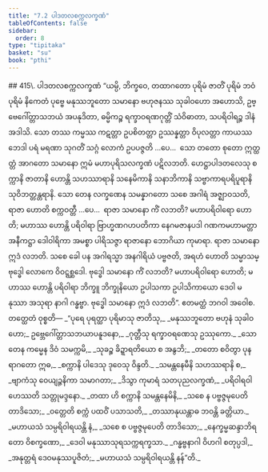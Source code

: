 ```yaml
---
title: "7.2 ပါဒတလစက္ကလက္ခဏံ"
tableOfContents: false
sidebar:
  order: 8
type: "tipitaka"
basket: "su"
book: "pthi"
---
```



<DynamicBreadcrumb />

<Paragraph type="center" book="pthi">
## 415\. ပါဒတလစက္ကလက္ခဏံ
</Paragraph>

<Division number="204" book="pthi">

<Paragraph number="416" book="pthi">
“ယမ္ပိ, ဘိက္ခဝေ, တထာဂတော ပုရိမံ ဇာတိံ ပုရိမံ ဘဝံ ပုရိမံ နိကေတံ ပုဗ္ဗေ မနုဿဘူတော သမာနော ဗဟုဇနဿ သုခါဝဟော အဟောသိ, ဥဗ္ဗေဂေါ်တ္တာသဘယံ အပနုဒိတာ, ဓမ္မိကဉ္စ ရက္ခာဝရဏဂုတ္တိံ သံဝိဓာတာ, သပရိဝါရဉ္စ ဒါနံ အဒါသိ. သော တဿ ကမ္မဿ ကဋတ္တာ ဥပစိတတ္တာ ဥဿန္နတ္တာ ဝိပုလတ္တာ ကာယဿ ဘေဒါ ပရံ မရဏာ သုဂတိံ သဂ္ဂံ လောကံ ဥပပဇ္ဇတိ …ပေ…  သော တတော စုတော ဣတ္ထတ္တံ အာဂတော သမာနော ဣမံ မဟာပုရိသလက္ခဏံ ပဋိလဘတိ. ဟေဋ္ဌာပါဒတလေသု စက္ကာနိ ဇာတာနိ ဟောန္တိ သဟဿာရာနိ သနေမိကာနိ သနာဘိကာနိ သဗ္ဗာကာရပရိပူရာနိ သုဝိဘတ္တန္တရာနိ.
</Paragraph>

<Paragraph number="417" book="pthi">
သော တေန လက္ခဏေန သမန္နာဂတော သစေ အဂါရံ အဇ္ဈာဝသတိ, ရာဇာ ဟောတိ စက္ကဝတ္တီ …ပေ…  ရာဇာ သမာနော ကိံ လဘတိ? မဟာပရိဝါရော ဟောတိ; မဟာဿ ဟောန္တိ ပရိဝါရာ ဗြာဟ္မဏဂဟပတိကာ နေဂမဇာနပဒါ ဂဏကမဟာမတ္တာ အနီကဋ္ဌာ ဒေါဝါရိကာ အမစ္စာ ပါရိသဇ္ဇာ ရာဇာနော ဘောဂိယာ ကုမာရာ. ရာဇာ သမာနော ဣဒံ လဘတိ. သစေ ခေါ ပန အဂါရသ္မာ အနဂါရိယံ ပဗ္ဗဇတိ, အရဟံ ဟောတိ သမ္မာသမ္ဗုဒ္ဓေါ လောကေ ဝိဝဋ္ဋစ္ဆဒေါ. ဗုဒ္ဓေါ သမာနော ကိံ လဘတိ? မဟာပရိဝါရော ဟောတိ; မဟာဿ ဟောန္တိ ပရိဝါရာ ဘိက္ခူ ဘိက္ခုနိယော ဥပါသကာ ဥပါသိကာယော ဒေဝါ မနုဿာ အသုရာ နာဂါ ဂန္ဓဗ္ဗာ. ဗုဒ္ဓေါ သမာနော ဣဒံ လဘတိ”. ဧတမတ္ထံ ဘဂဝါ အဝေါစ.
</Paragraph>

</Division>
<Division number="205" book="pthi">

<Paragraph number="418" book="pthi">
တတ္ထေတံ ဝုစ္စတိ—
</Paragraph>

<Paragraph number="419" type="verses" book="pthi">
_“ပုရေ ပုရတ္ထာ ပုရိမာသု ဇာတိသု,_  
_မနုဿဘူတော ဗဟုနံ သုခါဝဟော;_  
ဥဗ္ဘေဂေါ်တ္တာသဘယာပနူဒနော,_  
_ဂုတ္တီသု ရက္ခာဝရဏေသု ဥဿုကော._  

</Paragraph>

<Paragraph number="420" type="verses" book="pthi">
_သော တေန ကမ္မေန ဒိဝံ သမက္ကမိ,_  
_သုခဉ္စ ခိဍ္ဍာရတိယော စ အနွဘိ;_  
_တတော စဝိတွာ ပုနရာဂတော ဣဓ,_  
_စက္ကာနိ ပါဒေသု ဒုဝေသု ဝိန္ဒတိ._  

</Paragraph>

<Paragraph number="421" type="verses" book="pthi">
_သမန္တနေမီနိ သဟဿရာနိ စ,_  
_ဗျာကံသု ဝေယျဉ္ဇနိကာ သမာဂတာ;_  
_ဒိသွာ ကုမာရံ သတပုညလက္ခဏံ,_  
_ပရိဝါရဝါ ဟေဿတိ သတ္တုမဒ္ဒနော._  

</Paragraph>

<Paragraph number="422" type="verses" book="pthi">
_တထာ ဟိ စက္ကာနိ သမန္တနေမိနိ,_  
_သစေ န ပဗ္ဗဇ္ဇမုပေတိ တာဒိသော;_  
_ဝတ္တေတိ စက္ကံ ပထဝိံ ပသာသတိ,_  
_တဿာနုယန္တာဓ ဘဝန္တိ ခတ္တိယာ._  

</Paragraph>

<Paragraph number="423" type="verses" book="pthi">
_မဟာယသံ သမ္ပရိဝါရယန္တိ နံ,_  
_သစေ စ ပဗ္ဗဇ္ဇမုပေတိ တာဒိသော;_  
_နေက္ခမ္မဆန္ဒာဘိရတော ဝိစက္ခဏော,_  
_ဒေဝါ မနုဿာသုရသက္ကရက္ခသာ._  

</Paragraph>

<Paragraph number="424" type="verses" book="pthi">
_ဂန္ဓဗ္ဗနာဂါ ဝိဟဂါ စတုပ္ပဒါ,_  
_အနုတ္တရံ ဒေဝမနုဿပူဇိတံ;_  
_မဟာယသံ သမ္ပရိဝါရယန္တိ နန်”တိ._
</Paragraph>
</Division>